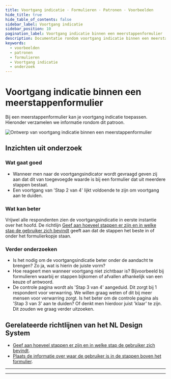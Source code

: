 ```yaml
---
title: Voortgang indicatie · Formulieren · Patronen · Voorbeelden
hide_title: true
hide_table_of_contents: false
sidebar_label: Voortgang indicatie
sidebar_position: 10
pagination_label: Voortgang indicatie binnen een meerstappenformulier
description: Documentatie rondom voortgang indicatie binnen een meerstappenformulier
keywords:
  - voorbeelden
  - patronen
  - formulieren
  - Voortgang indicatie
  - onderzoek
---
```



# Voortgang indicatie binnen een meerstappenformulier

Bij een meerstappenformulier kan je voortgang indicatie toepassen. Hieronder verzamelen we informatie rondom dit patroon.

![Ontwerp van voortgang indicatie binnen een meerstappenformulier](https://raw.githubusercontent.com/nl-design-system/documentatie/assets/voorbeeld_formulier_voortgang.png)

## Inzichten uit onderzoek

### Wat gaat goed

- Wanneer men naar de voortgangsindicator wordt gevraagd geven zij aan dat dit van toegevoegde waarde is bij een formulier dat uit meerdere stappen bestaat.
- Een voortgang van 'Stap 2 van 4' lijkt voldoende te zijn om voortgang aan te duiden.

### Wat kan beter

Vrijwel alle respondenten zien de voortgangsindicatie in eerste instantie over het hoofd.
De richtlijn [Geef aan hoeveel stappen er zijn en in welke stap de gebruiker zich bevindt](/richtlijnen/formulieren/meerdere-stappen/voortgang-tonen) geeft aan dat de stappen het beste in of onder het formulierkopje staan.

### Verder onderzoeken

- Is het nodig om de voortgangsindicatie beter onder de aandacht te brengen? Zo ja, wat is hierin de juiste vorm?
- Hoe reageert men wanneer voortgang niet zichtbaar is? Bijvoorbeeld bij formulieren waarbij er stappen bijkomen of afvallen afhankelijk van een keuze of antwoord.
- De controle pagina wordt als 'Stap 3 van 4' aangeduid. Dit zorgt bij 1 respondent voor verwarring. We willen graag weten of dit bij meer mensen voor verwarring zorgt. Is het beter om de controle pagina als 'Stap 3 van 3' aan te duiden? Of denkt men hierdoor juist 'klaar' te zijn. Dit zouden we graag verder uitzoeken.

<VideoPlayer videoId="foJdcTRviJM" />

## Gerelateerde richtlijnen van het NL Design System

- [Geef aan hoeveel stappen er zijn en in welke stap de gebruiker zich bevindt](/richtlijnen/formulieren/meerdere-stappen/voortgang-tonen).
- [Plaats de informatie over waar de gebruiker is in de stappen boven het formulier](/richtlijnen/formulieren/meerdere-stappen/plaatsing-voortgang).

---

<ResearchInfo />

---

<PatternFooterInfo />
